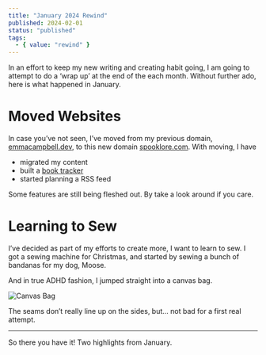 ```yaml
---
title: "January 2024 Rewind"
published: 2024-02-01
status: "published"
tags:
  - { value: "rewind" }
---
```


In an effort to keep my new writing and creating habit going, I am going to attempt to do a ‘wrap up’ at the end of the each month. Without further ado, here is what happened in January.

# Moved Websites

In case you’ve not seen, I’ve moved from my previous domain, [emmacampbell.dev](https://emmacampbell.dev), to this new domain [spooklore.com](https://spooklore.com). With moving, I have 

* migrated my content
* built a [book tracker](https://spooklore.com/writing/book-tracker)
* started planning a RSS feed

Some features are still being fleshed out. By take a look around if you care.

# Learning to Sew

I’ve decided as part of my efforts to create more, I want to learn to sew. I got a sewing machine for Christmas, and started by sewing a bunch of bandanas for my dog, Moose.

And in true ADHD fashion, I jumped straight into a canvas bag. 

![Canvas Bag](./assets/canvas_bag.png)

The seams don’t really line up on the sides, but... not bad for a first real attempt.

--- 

So there you have it! Two highlights from January.